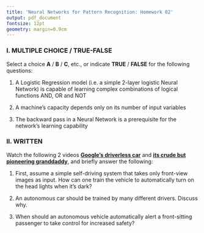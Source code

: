 ```yaml
---
title: 'Neural Networks for Pattern Recognition: Homework 02'
output: pdf_document
fontsize: 12pt
geometry: margin=0.9cm
---
```




### I. MULTIPLE CHOICE / TRUE-FALSE

Select a choice **A** / **B** / **C**, etc., or indicate **TRUE** / **FALSE** for the following questions:

1. A Logistic Regression model (i.e. a simple 2-layer logistic Neural Network) is capable of learning complex combinations of logical functions AND, OR and NOT

2. A machine's capacity depends only on its number of input variables

3. The backward pass in a Neural Network is a prerequisite for the network's learning capability



### II. WRITTEN

Watch the following 2 videos [**Google's driverless car**](http://www.youtube.com/watch?v=TsaES--OTzM) and [**its crude but pioneering granddaddy**](http://www.youtube.com/watch?v=VwwB6xcx8Wg), and briefly answer the following:

1. First, assume a simple self-driving system that takes only front-view images as input. How can one train the vehicle to automatically turn on the head lights when it's dark? 

2. An autonomous car should be trained by many different drivers. Discuss why.

3. When should an autonomous vehicle automatically alert a front-sitting passenger to take control for increased safety?